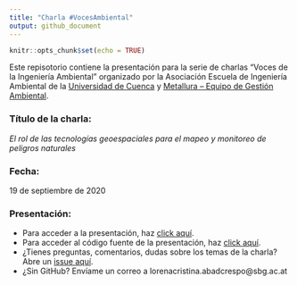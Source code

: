 ```yaml
---
title: "Charla #VocesAmbiental"
output: github_document
---
```


```r
knitr::opts_chunk$set(echo = TRUE)
```

Este repisotorio contiene la presentación para la serie de charlas "Voces de la Ingeniería Ambiental" organizado por la Asociación Escuela de Ingeniería Ambiental de la [Universidad de Cuenca](http://www.ucuenca.edu.ec/) y [Metallura – Equipo de Gestión Ambiental](https://www.metallura.org/).

### Título de la charla: 
*El rol de las tecnologías geoespaciales para el mapeo y monitoreo de peligros naturales* 

### Fecha: 
19 de septiembre de 2020

### Presentación: 
- Para acceder a la presentación, haz [click aquí](https://loreabad6.github.io/VocesAmbiental/presentacion.html).
- Para acceder al código fuente de la presentación, haz [click aquí](https://github.com/loreabad6/VocesAmbiental/blob/master/presentacion.Rmd). 
- ¿Tienes preguntas, comentarios, dudas sobre los temas de la charla? Abre un [issue aquí](https://github.com/loreabad6/VocesAmbiental/issues).
- ¿Sin GitHub? Envíame un correo a lorenacristina.abadcrespo@sbg.ac.at
